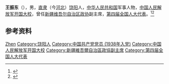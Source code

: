 '''王振东'''（{{bd|1916年||1986年|}}），男，[[直隶|直隶]]（今[[河北|河北]]）[[饶阳|饶阳]]人，[[中华人民共和国|中华人民共和国]]军事人物，[[中国人民解放军开国大校|中国人民解放军开国大校]]，曾任[[新疆维吾尔自治区政协|新疆维吾尔自治区政协]]副主席，[[第四届全国人大代表|第四届全国人大代表]]。<ref>{{Cite book|title=中华人民共和国职官志|author=何虎生, 李耀东, 向常福主编|publisher=中国社会出版社|year=2003|isbn=9787800883934|location=北京|pages=}}</ref><ref>{{Cite book|title=中国抗日战争人物大词典|author=刘景泉主编; 沈久泉, 王凯捷, 李卓副主编|publisher=天津大学出版社|year=1999|isbn=|location=|pages=}}</ref>

== 参考资料 ==
{{reflist}}

{{中国人物小作品}}

{{Authority control}}
{{DEFAULTSORT:Wang王}}
[[Category:王姓|Zhen]]
[[Category:饶阳人|Category:饶阳人]]
[[Category:中国共产党党员_(1938年入党)|Category:中国共产党党员 (1938年入党)]]
[[Category:中国人民解放军开国大校|Category:中国人民解放军开国大校]]
[[Category:新疆維吾爾自治區政協副主席|Category:新疆維吾爾自治區政協副主席]]
[[Category:第四届全国人大代表|Category:第四届全国人大代表]]